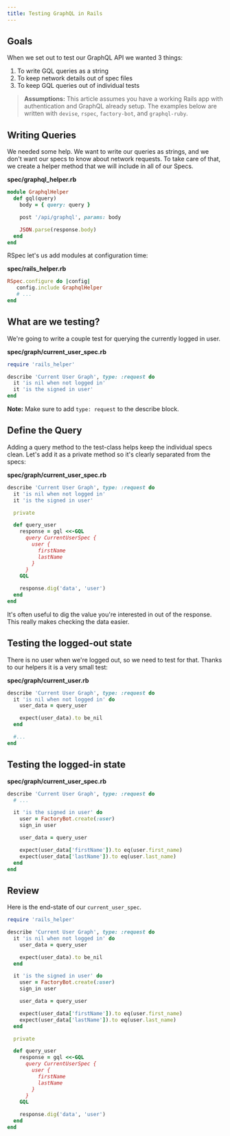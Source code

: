 ```yaml
---
title: Testing GraphQL in Rails
---
```


## Goals

When we set out to test our GraphQL API we wanted 3 things:

1. To write GQL queries as a string
2. To keep network details out of spec files
3. To keep GQL queries out of individual tests

> **Assumptions:** This article assumes you have a working Rails app with authentication and GraphQL already setup. The examples below are written with `devise`, `rspec`, `factory-bot`, and `graphql-ruby`.

## Writing Queries

We needed some help. We want to write our queries as strings, and we don't want our specs to know about network requests. To take care of that, we create a helper method that we will include in all of our Specs.

**spec/graphql_helper.rb**

```ruby
module GraphqlHelper
  def gql(query)
    body = { query: query }

    post '/api/graphql', params: body

    JSON.parse(response.body)
  end
end
```

RSpec let's us add modules at configuration time:

**spec/rails_helper.rb**

```ruby
RSpec.configure do |config|
   config.include GraphqlHelper
   # ...
end

```

## What are we testing?

We're going to write a couple test for querying the currently logged in user.

**spec/graph/current_user_spec.rb**

```ruby
require 'rails_helper'

describe 'Current User Graph', type: :request do
  it 'is nil when not logged in'
  it 'is the signed in user'
end
```

**Note:** Make sure to add `type: request` to the describe block.

## Define the Query

Adding a query method to the test-class helps keep the individual specs clean. Let's add it as a private method so it's clearly separated from the specs:

**spec/graph/current_user_spec.rb**

```ruby
describe 'Current User Graph', type: :request do
  it 'is nil when not logged in'
  it 'is the signed in user'

  private

  def query_user
    response = gql <<-GQL
      query CurrentUserSpec {
        user {
          firstName
          lastName
        }
      }
    GQL

    response.dig('data', 'user')
  end
end
```

It's often useful to dig the value you're interested in out of the response. This really makes checking the data easier.

## Testing the logged-out state

There is no user when we're logged out, so we need to test for that. Thanks to our helpers it is a very small test:

**spec/graph/current_user.rb**

```ruby
describe 'Current User Graph', type: :request do
  it 'is nil when not logged in' do
    user_data = query_user

    expect(user_data).to be_nil
  end

  #...
end
```

## Testing the logged-in state

**spec/graph/current_user_spec.rb**

```ruby
describe 'Current User Graph', type: :request do
  # ...

  it 'is the signed in user' do
    user = FactoryBot.create(:user)
    sign_in user

    user_data = query_user

    expect(user_data['firstName']).to eq(user.first_name)
    expect(user_data['lastName']).to eq(user.last_name)
  end
end
```

## Review

Here is the end-state of our `current_user_spec`.

```ruby
require 'rails_helper'

describe 'Current User Graph', type: :request do
  it 'is nil when not logged in' do
    user_data = query_user

    expect(user_data).to be_nil
  end

  it 'is the signed in user' do
    user = FactoryBot.create(:user)
    sign_in user

    user_data = query_user

    expect(user_data['firstName']).to eq(user.first_name)
    expect(user_data['lastName']).to eq(user.last_name)
  end

  private

  def query_user
    response = gql <<-GQL
      query CurrentUserSpec {
        user {
          firstName
          lastName
        }
      }
    GQL

    response.dig('data', 'user')
  end
end
```
